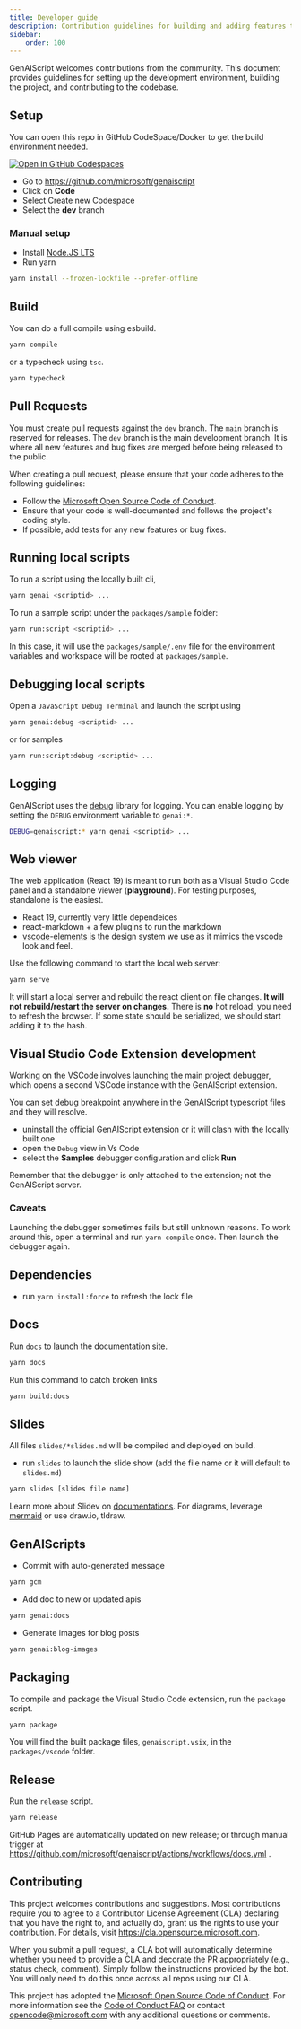 ```yaml
---
title: Developer guide
description: Contribution guidelines for building and adding features to GenAIScript
sidebar:
    order: 100
---
```


GenAIScript welcomes contributions from the community. This document provides guidelines for setting up the development environment, building the project, and contributing to the codebase.

## Setup

You can open this repo in GitHub CodeSpace/Docker to get the build environment needed.

[![Open in GitHub Codespaces](https://github.com/codespaces/badge.svg)](https://github.com/codespaces/new?hide_repo_select=true&ref=main&repo=679784368)

- Go to https://github.com/microsoft/genaiscript
- Click on **Code**
- Select Create new Codespace
- Select the **dev** branch

### Manual setup

- Install [Node.JS LTS](https://docs.npmjs.com/downloading-and-installing-node-js-and-npm)
- Run yarn

```sh
yarn install --frozen-lockfile --prefer-offline
```

## Build

You can do a full compile using esbuild.

```sh
yarn compile
```

or a typecheck using `tsc`.

```sh
yarn typecheck
```

## Pull Requests

You must create pull requests against the `dev` branch. The `main` branch is reserved for releases.
The `dev` branch is the main development branch. It is where all new features and bug fixes are merged before being released to the public.

When creating a pull request, please ensure that your code adheres to the following guidelines:

- Follow the [Microsoft Open Source Code of Conduct](https://opensource.microsoft.com/codeofconduct/).
- Ensure that your code is well-documented and follows the project's coding style.
- If possible, add tests for any new features or bug fixes.

## Running local scripts

To run a script using the locally built cli,

```sh
yarn genai <scriptid> ...
```

To run a sample script under the `packages/sample` folder:

```sh
yarn run:script <scriptid> ...
```

In this case, it will use the `packages/sample/.env` file for the environment variables and workspace will be rooted at `packages/sample`.

## Debugging local scripts

Open a `JavaScript Debug Terminal` and launch the script using

```sh
yarn genai:debug <scriptid> ...
```

or for samples

```sh
yarn run:script:debug <scriptid> ...
```

## Logging

GenAIScript uses the [debug](https://www.npmjs.com/package/debug) library for logging. You can enable logging by setting the `DEBUG` environment variable to `genai:*`.

```sh
DEBUG=genaiscript:* yarn genai <scriptid> ...
```

## Web viewer

The web application (React 19) is meant to run both as a Visual Studio Code panel and a standalone viewer (**playground**). For testing purposes, standalone is the easiest.

- React 19, currently very little dependeices
- react-markdown + a few plugins to run the markdown
- [vscode-elements](https://vscode-elements.github.io/) is the design system we use as it mimics the vscode look and feel.

Use the following command to start the local web server:

```sh
yarn serve
```

It will start a local server and rebuild the react client on file changes. **It will not rebuild/restart the server on changes.**
There is **no** hot reload, you need to refresh the browser. If some state should be serialized, we should start adding it to the hash.

## Visual Studio Code Extension development

Working on the VSCode involves launching the main project debugger, which opens a second VSCode instance with the GenAIScript extension.

You can set debug breakpoint anywhere in the GenAIScript typescript files and they will resolve.

- uninstall the official GenAIScript extension or it will clash with the locally built one
- open the `Debug` view in Vs Code
- select the **Samples** debugger configuration and click **Run**

Remember that the debugger is only attached to the extension; not the GenAIScript server.

### Caveats

Launching the debugger sometimes fails but still unknown reasons. To work around this, open a terminal
and run `yarn compile` once. Then launch the debugger again.

## Dependencies

- run `yarn install:force` to refresh the lock file

## Docs

Run `docs` to launch the documentation site.

```sh
yarn docs
```

Run this command to catch broken links

```sh
yarn build:docs
```

## Slides

All files `slides/*slides.md` will be compiled and deployed on build.

- run `slides` to launch the slide show (add the file name or it will default to `slides.md`)

```sh
yarn slides [slides file name]
```

Learn more about Slidev on [documentations](https://sli.dev/). For diagrams, leverage [mermaid](https://sli.dev/guide/syntax#diagrams) or use draw.io, tldraw.

## GenAIScripts

- Commit with auto-generated message

```sh
yarn gcm
```

- Add doc to new or updated apis

```sh
yarn genai:docs
```

- Generate images for blog posts

```sh
yarn genai:blog-images
```

## Packaging

To compile and package the Visual Studio Code extension, run the `package` script.

```sh
yarn package
```

You will find the built package files, `genaiscript.vsix`,
in the `packages/vscode` folder.

## Release

Run the `release` script.

```sh
yarn release
```

GitHub Pages are automatically updated on new release; or through manual trigger at
https://github.com/microsoft/genaiscript/actions/workflows/docs.yml .

## Contributing

This project welcomes contributions and suggestions. Most contributions require you to agree to a
Contributor License Agreement (CLA) declaring that you have the right to, and actually do, grant us
the rights to use your contribution. For details, visit https://cla.opensource.microsoft.com.

When you submit a pull request, a CLA bot will automatically determine whether you need to provide
a CLA and decorate the PR appropriately (e.g., status check, comment). Simply follow the instructions
provided by the bot. You will only need to do this once across all repos using our CLA.

This project has adopted the [Microsoft Open Source Code of Conduct](https://opensource.microsoft.com/codeofconduct/).
For more information see the [Code of Conduct FAQ](https://opensource.microsoft.com/codeofconduct/faq/) or
contact [opencode@microsoft.com](mailto:opencode@microsoft.com) with any additional questions or comments.
